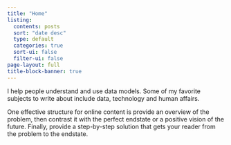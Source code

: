 ```yaml
---
title: "Home"
listing:
  contents: posts
  sort: "date desc"
  type: default
  categories: true
  sort-ui: false
  filter-ui: false
page-layout: full
title-block-banner: true
---
```


I help people understand and use data models.  Some of my favorite subjects to write about include data, technology and human affairs. 

One effective structure for online content is provide an overview of the problem, then contrast it with the perfect endstate or a positive vision of the future.  Finally, provide a step-by-step solution that gets your reader from the problem to the endstate.